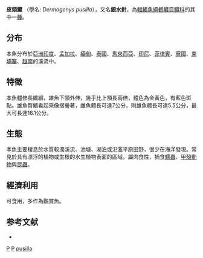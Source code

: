 {{Speciesbox 
| genus = Dermogenys
| species = pusilla
| image = Dermogenys pusilla by OpenCage.jpg
| status = NE
| status_system = IUCN3.1
| authority =  [[Kuhl|Kuhl]] & [[van_Hasselt|van Hasselt]], 1823
| synonyms = *''Dermogenys burmanicus''<br /><small>Mukerji, 1935</small>
*''Dermogenys pusillus''<br /><small>Kuhl & van Hasselt, 1823</small>
*''Dermogynys pusilus''<br /><small>Kuhl & van Hasselt, 1823</small>
}}

'''皮頦鱵''' （學名: ''Dermogenys pusilla''），又名'''銀水針'''，為[[輻鰭魚綱|輻鰭魚綱]][[鶴鱵目|鶴鱵目]][[鱵科|鱵科]]的其中一[[種|種]]。

==分布==
本魚分布於[[亞洲|亞洲]][[印度|印度]]、[[孟加拉|孟加拉]]、[[緬甸|緬甸]]、[[泰國|泰國]]、[[馬來西亞|馬來西亞]]、[[印尼|印尼]]、[[菲律賓|菲律賓]]、[[寮國|寮國]]、[[柬埔寨|柬埔寨]]、[[越南|越南]]的溪流中。

==特徵==
本魚體修長纖細，雄魚下頷外伸，幾乎比上頷長兩倍，體色為金黃色，有藍色斑點。雄魚臀鰭看起來像摺疊著，雌魚體長可達7公分，則雄魚體長可達5.5公分，最大可長達16.1公分。

==生態==
本魚主要棲息於水質較濁溪流、池塘、湖泊或氾濫平原田野，很少在海洋發現。常見於具有漂浮的植物或生根的水生植物表面的區域。屬肉食性，捕食[[蠕蟲|蠕蟲]]、[[甲殼動物|甲殼動物]]與[[昆蟲|昆蟲]]。

==經濟利用==
可食用，多作為觀賞魚。

==参考文献==
{{wikispecies-inline|Dermogenys pusilla|皮頦鱵}}
*{{FishBase_species|genus=Dermogenys|species=pusilla|year=2011|month=12}}
{{Taxonbar|from=Q1570562}}

[[Category:觀賞魚|P]]
[[Category:食用鱼|P]]
[[Category:皮頦鱵属|pusilla]]